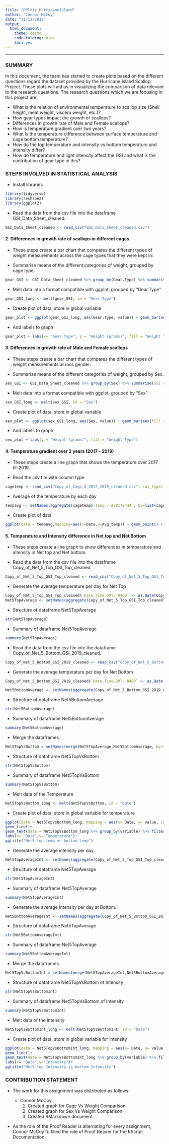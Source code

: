 ```yaml
---
title: "RPlots_HurricaneIsland"
author: "Connor McCoy"
date: "11/13/2019"
output: 
  html_document:
    theme: cosmo
    code_folding: hide
    toc: yes
---
```

*** 
### SUMMARY

In this document, the team has started to create plots based on the different questions regard the dataset provided by the Hurricane Island Scallop Project. These plots will aid us in visualizing the comparison of data relevant to the research questions. The research questions which we are focusing in this project are:

  * What is the relation of environmental temperature to scallop size (Shell height, meat weight, viscera weight, etc.)?
  * How gear types impact the growth of scallops?
  * Differences in growth rate of Male and Female scallops?
  * How is temperature gradient over two years?
  * What is the temperature difference between surface temperature and cage bottom temperature?
  * How do the top temperature and intensity vs bottom temperature and intensity differ?
  * How do temperature and light intensity affect the GSI and what is the contribution of gear type in this?


### STEPS INVOLVED IN STATISTICAL ANALYSIS

  * Install libraries
```r
library(tidyverse)
library(reshape2)
library(ggplot2)
```

  * Read the data from the csv file into the dataframe GSI_Data_Sheet_cleaned.
```r
GSI_Data_Sheet_cleaned <- read_csv("GSI_Data_Sheet_cleaned.csv")
```



#### 2. Differences in growth rate of scallops in different cages
  * These steps create a bar chart that compares the different types of weight measurements across the cage types that they were kept in:

  * Summarise means of the different categories of weight, grouped by cage type.
```r
gear_GSI <- GSI_Data_Sheet_cleaned %>% group_by(Gear.Type) %>% summarise(GSI = mean(GSI), Viscera = mean(Total.Viscera.Weight.), Meat = mean(Meat.Weight.), Gonad = mean(Gonad.Weight.), Shell = mean(Shell.Weight., na.rm = TRUE))
```

  * Melt data into a format compatible with ggplot, grouped by "Gear.Type"
```r
gear_GSI_long <- melt(gear_GSI, id = "Gear.Type")
```

  * Create plot of data, store in global variable
```r
gear_plot <- ggplot(gear_GSI_long, aes(Gear.Type, value)) + geom_bar(aes(fill = variable), position = "dodge", stat = "identity")
```

  * Add labels to graph
```r
gear_plot + labs(x= "Gear Type", y = "Weight (grams)", fill = "Weight Type")
```
  

#### 3. Differences in growth rate of Male and Female scallops
  * These steps create a bar chart that compares the different types of weight measurements across gender:
  
  * Summarise means of the different categories of weight, grouped by Sex.
```r
sex_GSI <- GSI_Data_Sheet_cleaned %>% group_by(Sex) %>% summarise(GSI = mean(GSI), Viscera = mean(Total.Viscera.Weight.), Meat = mean(Meat.Weight.), Gonad = mean(Gonad.Weight.), Shell = mean(Shell.Weight., na.rm = TRUE))
```

  * Melt data into a format compatible with ggplot, grouped by "Sex"
```r
sex_GSI_long <- melt(sex_GSI, id = "Sex")
```

  * Create plot of data, store in global variable
```r
sex_plot <- ggplot(sex_GSI_long, aes(Sex, value)) + geom_bar(aes(fill = variable), position = "dodge", stat = "identity")
```

  * Add labels to graph
```r
sex_plot + labs(y = "Weight (grams)", fill = "Weight Type")
```

#### 4. Temperature gradient over 2 years (2017 - 2019)
  * These steps create a line graph that shows the temperature over 2017 till 2019.

  * Read the csv file with column type
```r
cagetemp <- read_csv("Copy_of_Cage_5_2017_2019_cleaned.csv", col_types = cols(Date.Time = col_datetime(format = "%Y-%m-%d %H:%M:%S")))
```

  * Average of the temperature by each day
```r
tempavg <- setNames(aggregate(cagetemp$`Temp...#20178444`, by=list(cagetemp$Date.Time), mean), c("Date", "Avg_temp"))
```

  * Create plot of data
```r
ggplot(data = tempavg,mapping=aes(x=Date,y=Avg_temp)) + geom_point() + geom_smooth()
```

#### 5. Temperature and Intensity difference in Net top and Net Bottom

  * These steps create a line graph to show differences in temperature and intensity in Net top and Net bottom.
  
  * Read the data from the csv file into the dataframe Copy_of_Net_5_Top_GSI_Top_cleaned.
```r
Copy_of_Net_5_Top_GSI_Top_cleaned <- read_csv("Copy_of_Net_5_Top_GSI_Top_cleaned.csv", col_types = cols(`Date.Time.GMT.-0400` = col_datetime(format = "%Y-%m-%d %H:%M:%S")))
```

  * Generate the average temperature per day for Net Top
```r
Copy_of_Net_5_Top_GSI_Top_cleaned$`Date.Time.GMT.-0400` <- as.Date(Copy_of_Net_5_Top_GSI_Top_cleaned$`Date.Time.GMT.-0400`)
Net5TopAverage <- setNames(aggregate(Copy_of_Net_5_Top_GSI_Top_cleaned$`Temp.°F`, by=list(Copy_of_Net_5_Top_GSI_Top_cleaned$`Date.Time.GMT.-0400`), mean), c("Date", "Avg_temp_top"))
```

  * Structure of dataframe Net5TopAverage
```r
str(Net5TopAverage)
```

  * Summary of dataframe Net5TopAverage
```r
summary(Net5TopAverage)
```
 * Read the data from the csv file into the dataframe Copy_of_Net_5_Bottom_GSI_2019_cleaned.
```r
Copy_of_Net_5_Bottom_GSI_2019_cleaned <- read_csv("Copy_of_Net_5_Bottom_GSI_2019_cleaned.csv", col_types = cols(`Date.Time.GMT.-0400` = col_datetime(format = "%Y-%m-%d %H:%M:%S")))
```

  * Generate the average temperature per day for Net Bottom
```r
Copy_of_Net_5_Bottom_GSI_2019_cleaned$`Date.Time.GMT.-0400` <- as.Date(Copy_of_Net_5_Bottom_GSI_2019_cleaned$`Date.Time.GMT.-0400`)

Net5BottomAverage <- setNames(aggregate(Copy_of_Net_5_Bottom_GSI_2019_cleaned$`Temp.°F`, by=list(Copy_of_Net_5_Bottom_GSI_2019_cleaned$`Date.Time.GMT.-0400`), mean), c("Date", "Avg_Temp_bottom"))
```

  * Structure of dataframe Net5BottomAverage
```r
str(Net5BottomAverage)
```

  * Summary of dataframe Net5BottomAverage
```r
summary(Net5BottomAverage)
```
* Merge the dataframes.
```r
Net5TopVsBottom = setNames(merge(Net5TopAverage,Net5BottomAverage, by="Date"), c("Date", "Avg_temp_Top", "Avg_temp_bottom"))
```

  * Structure of dataframe Net5TopVsBottom
```r
str(Net5TopVsBottom)
```

  * Summary of dataframe Net5TopVsBottom
```r
summary(Net5TopVsBottom)
```
  
  * Melt data of the Temperature
```r
Net5TopVsBottom_long <- melt(Net5TopVsBottom, id = "Date")
```

  * Create plot of data, store in global variable for temperature
```r
ggplot(data = Net5TopVsBottom_long, mapping = aes(x= Date, y= value, color = variable))+
geom_line()+
geom_text(data = Net5TopVsBottom_long %>% group_by(variable) %>% filter(value== max(value)), aes(label= variable, x= Date,y= value,size = 3, hjust = 0))+
labs(x= "Date",y="Temperature")+
ggtitle("Net5 top temp vs bottom temp")
```
  
   * Generate the average intensity per day.
```r
Net5TopAverageInt <- setNames(aggregate(Copy_of_Net_5_Top_GSI_Top_cleaned$`Intensity..lum/ft²`, by=list(Copy_of_Net_5_Top_GSI_Top_cleaned$`Date.Time.GMT.-0400`), mean), c("Date", "Avg_int_top"))
```

  * Structure of dataframe Net5TopAverage
```r
str(Net5TopAverageInt)
```

  * Summary of dataframe Net5TopAverage
```r
summary(Net5TopAverageInt)
```

  * Generate the average Intensity per day at Bottom.
```r
Net5BottomAverageInt <- setNames(aggregate(Copy_of_Net_5_Bottom_GSI_2019_cleaned$`Intensity..lum/ft²`, by=list(Copy_of_Net_5_Bottom_GSI_2019_cleaned$`Date.Time.GMT.-0400`), mean), c("Date", "Avg_Temp_bottom"))
```

  * Structure of dataframe Net5TopAverage
```r
str(Net5BottomAverageInt)
```

  * Summary of dataframe Net5TopAverage
```r
summary(Net5BottomAverageInt)
```
* Merge the dataframes.
```r
Net5TopVsBottomInt = setNames(merge(Net5TopAverageInt,Net5BottomAverageInt, by="Date"), c("Date", "Avg_Intensity_Top", "Avg_Intensity_bottom"))
```

  * Structure of dataframe Net5TopVsBottom of Intensity
```r
str(Net5TopVsBottomInt)
```

  * Summary of dataframe Net5TopVsBottom of Intensity
```r
summary(Net5TopVsBottomInt)
```

 * Melt data of the Intensity
```r
Net5TopVsBottomInt_long <- melt(Net5TopVsBottomInt, id = "Date")
```

  * Create plot of data, store in global variable for intensity
```r
ggplot(data = Net5TopVsBottomInt_long, mapping = aes(x= Date, y= value, color = variable))+
geom_line()+
geom_text(data = Net5TopVsBottomInt_long %>% group_by(variable) %>% filter(value== max(value)), aes(label= variable, x= Date,y= value,size = 3, hjust = 0))+
labs(x= "Date",y="Intensity")+
ggtitle("Net5 top Intensity vs bottom Intensity")
```


### CONTRIBUTION STATEMENT
* The work for this assignment was distributed as follows:

  * Connor McCoy
    1. Created graph for Cage Vs Weight Comparison
    2. Created graph for Sex Vs Weight Comparison
    3. Created RMarkdown document.

* As the role of the Proof Reader is alternating for every assignment, Connor McCoy fulfilled the role of Proof Reader for the RScript Documentation.
